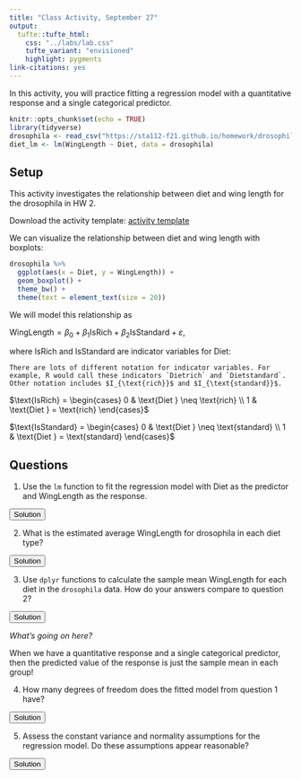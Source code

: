 ```yaml
---
title: "Class Activity, September 27"
output: 
  tufte::tufte_html:
    css: "../labs/lab.css"
    tufte_variant: "envisioned"
    highlight: pygments
link-citations: yes
---
```


In this activity, you will practice fitting a regression model with a quantitative response and a single categorical predictor.

```r
knitr::opts_chunk$set(echo = TRUE)
library(tidyverse)
drosophila <- read_csv("https://sta112-f21.github.io/homework/drosophila.csv")
diet_lm <- lm(WingLength ~ Diet, data = drosophila)
```

## Setup

This activity investigates the relationship between diet and wing length for the drosophila in HW 2.

Download the activity template: [activity template](https://sta112-f21.github.io/class_activities/ca_lecture_16_template.Rmd)

We can visualize the relationship between diet and wing length with boxplots:

```r
drosophila %>%
  ggplot(aes(x = Diet, y = WingLength)) +
  geom_boxplot() +
  theme_bw() +
  theme(text = element_text(size = 20))
``` 

We will model this relationship as

$\text{WingLength} = \beta_0 + \beta_1 \text{IsRich} + \beta_2 \text{IsStandard} + \varepsilon$,

where $\text{IsRich}$ and $\text{IsStandard}$ are indicator variables for Diet:

```marginfigure
There are lots of different notation for indicator variables. For example, R would call these indicators `Dietrich` and `Dietstandard`. Other notation includes $I_{\text{rich}}$ and $I_{\text{standard}}$.
```

$\text{IsRich} = \begin{cases} 0 & \text{Diet } \neq \text{rich} \\ 1 & \text{Diet } = \text{rich} \end{cases}$

$\text{IsStandard} = \begin{cases} 0 & \text{Diet } \neq \text{standard} \\ 1 & \text{Diet } = \text{standard} \end{cases}$


## Questions

1. Use the `lm` function to fit the regression model with Diet as the predictor and WingLength as the response.

<SCRIPT>
function ShowAndHide(divid) {
    var x = document.getElementById(divid);
    if (x.style.display == 'none') {
        x.style.display = 'block';
    } else {
        x.style.display = 'none';
    }
}
</SCRIPT>

<BUTTON ONCLICK="ShowAndHide('q1_solution')">Solution</BUTTON>

<DIV ID="q1_solution" STYLE="display:none">
```r
diet_lm <- lm(WingLength ~ Diet, data = drosophila)
```
</DIV>

2. What is the estimated average WingLength for drosophila in each diet type?

<BUTTON ONCLICK="ShowAndHide('q2_solution')">Solution</BUTTON>

<DIV ID="q2_solution" STYLE="display:none">
```r
summary(diet_lm)
```

| Diet | $\widehat{\text{WingLength}}$ |
| --- | --- |
| Poor | 1.88 |
| Rich | 1.88 + 0.16 = 2.04 |
| Standard | 1.88 + 0.12 = 2.00 |

</DIV>

3. Use `dplyr` functions to calculate the sample mean WingLength for each diet in the `drosophila` data. How do your answers compare to question 2?

<BUTTON ONCLICK="ShowAndHide('q3_solution')">Solution</BUTTON>

<DIV ID="q3_solution" STYLE="display:none">
```r
drosophila %>%
  group_by(Diet) %>%
  summarize(mean_WingLength = mean(WingLength))
```

</DIV>

:::{.question}
*What's going on here?*

When we have a quantitative response and a single categorical predictor, then the predicted value of the response is just the sample mean in each group!
:::

4. How many degrees of freedom does the fitted model from question 1 have?

<BUTTON ONCLICK="ShowAndHide('q4_solution')">Solution</BUTTON>

<DIV ID="q4_solution" STYLE="display:none">
The fitted model has 1369 = 1372 - 3 degrees of freedom (remember that we lose one degree of freedom for each parameter we estimate. We estimated $\beta_0, \beta_1, \beta_2$.)

</DIV>

5. Assess the constant variance and normality assumptions for the regression model. Do these assumptions appear reasonable?

<BUTTON ONCLICK="ShowAndHide('q5_solution')">Solution</BUTTON>

<DIV ID="q5_solution" STYLE="display:none">
Residual boxplot:
```r
drosophila %>%
  mutate(resids = residuals(diet_lm)) %>%
  ggplot(aes(x = Diet, y = resids)) +
  geom_boxplot() +
  theme_bw() +
  labs(x = "Diet", 
       y = "Residuals")
```

Residual standard deviation in each group:

```r
drosophila %>%
  mutate(resids = residuals(diet_lm)) %>%
  group_by(Diet) %>%
  summarize(residual_std_dev = sd(resids))
```

QQ plot:

```r
drosophila %>%
  mutate(resids = residuals(diet_lm)) %>%
  ggplot(aes(sample = resids)) +
  geom_qq() +
  geom_qq_line() +
  theme_bw() +
  labs(x = "Theoretical normal quantiles", 
       y = "Observed residual quantiles")
```

Both the constant variance and normality assumptions appear to be violated. For the constant variance assumption, there is noticeably more variability in residuals for the Poor diet group, and the residual standard deviation for the Poor group is more than twice the residual standard deviation for the Standard group. For the normality assumption, the QQ plot shows that the left tail is far away from the theoretical normal distribution.

</DIV>
